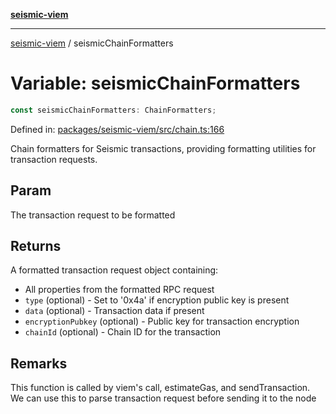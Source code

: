 [**seismic-viem**](/seismic-viem/README.mdx)

---

[seismic-viem](/seismic-viem/globals.mdx) / seismicChainFormatters

# Variable: seismicChainFormatters

```ts
const seismicChainFormatters: ChainFormatters;
```

Defined in: [packages/seismic-viem/src/chain.ts:166](https://github.com/SeismicSystems/seismic-client/blob/cb75194f66fb66f27bff97f628b52821e148b5ec/packages/seismic-viem/src/chain.ts#L166)

Chain formatters for Seismic transactions, providing formatting utilities for transaction requests.

## Param

The transaction request to be formatted

## Returns

A formatted transaction request object containing:

- All properties from the formatted RPC request
- `type` (optional) - Set to '0x4a' if encryption public key is present
- `data` (optional) - Transaction data if present
- `encryptionPubkey` (optional) - Public key for transaction encryption
- `chainId` (optional) - Chain ID for the transaction

## Remarks

This function is called by viem's call, estimateGas, and sendTransaction.
We can use this to parse transaction request before sending it to the node
